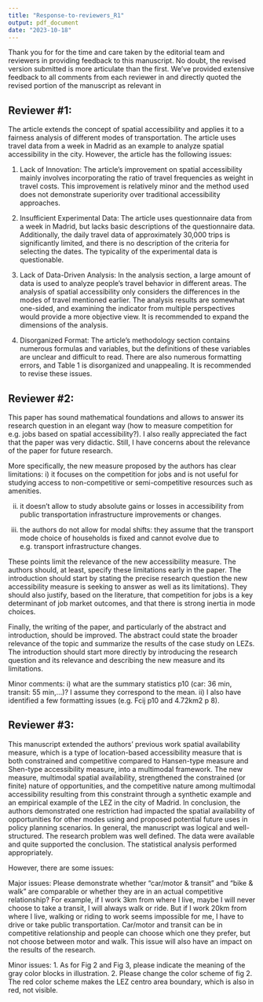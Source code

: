 ```yaml
---
title: "Response-to-reviewers_R1"
output: pdf_document
date: "2023-10-18"
---
```


Thank you for for the time and care taken by the editorial team and reviewers in providing feedback to this manuscript. No doubt, the revised version submitted is more articulate than the first. We've provided extensive feedback to all comments from each reviewer in \textcolor{blue}{blue} and directly quoted the revised portion of the manuscript as relevant in \textcolor{blue}{\emph{italicized blue}} 

## Reviewer #1: 

The article extends the concept of spatial accessibility and applies it to a fairness analysis of different modes of transportation. The article uses travel data from a week in Madrid as an example to analyze spatial accessibility in the city. However, the article has the following issues:

1. Lack of Innovation: The article's improvement on spatial accessibility mainly involves incorporating the ratio of travel frequencies as weight in travel costs. This improvement is relatively minor and the method used does not demonstrate superiority over traditional accessibility approaches.

\textcolor{blue}{Thank you for this comment but we disagree with this characterization of the our manuscript. 

The spatial availability measure we extend for multi-modal application does not use _"the ratio of travel frequencies as weight in travel costs"_. In our empirical example, we use mode-segmented origin-destination data to estimate travel impedance based on trip lengths. The travel impedance can be understood as "travel costs". In this way, the travel frequencies are reflected as a weight in the calculation of travel impedance itself as well as reflected in the population factor and job opportunities variable. So your comment inaccurately characterizes our method. Spatial availability consists of a total balancing factor (based on travel impedance and population) that proportionally allocates opportunities. In this manuscript, we demonstrate how the mode-specific travel impedance and populations can be used to calculate _competitive_ accessibility, by mode (considering competition by all modes based on the travel impedance) and _constrained_ to add up to the total sum of opportunities available in the region. In this way, each spatial availability value is a proportion of the total sum of opportunities in the region.

Particularly, in the "Discussion and conclusions" section, the advantages that spatial availability offers when considering the competitive accessibility to opportunities by different modes. In a way, the ratio of travel frequencies are incorporated, but the result is a proportional allocation of opportunities, based on their competitive travel-cost-advantage and relative-mode-using-population, back to each spatial unit. Ultimately, the sum of all spatial availability values for each mode sum up to the total in the region. This is not true for _any_ other type of accessibility measure. It is also not plainly obvious that this can be done using spatial availability for multiple modes; thus this paper fills this gap.

Further, we believe we do demonstrate superiority of our measure throughout the manuscript. For example,we summarize in the Discussion and Conclusions: _"With spatial availability, the number of opportunities that are captured (of the total opportunities in the region) by each mode can be individually calculated. From there, the difference between how many spatially available opportunities one mode captures versus another can be investigated. This is the advantage of the spatial availability measure, particularly its multimodal extension."_. Ultimately, the spatial availability values are a product of proportional allocation: each value is a proportion of the total opportunities in the region. Put in another way, the total opportunities in the region are _finite_, and this is how spatial availability is introduced against un/constrained and non/competitive accessibility measures. The conceptualization of opportunities as _finite_ within the spatial availability measures gives spatial availability values inherent meaning that is not available for any other type of accessibility measure. This meaning allows us to explore, for instance, the difference in spatial availability values between modes (i.e., job opportunities that are spatially available based on the travel-impedance and populations of all modes) and the spatial availability per capita benchmarks as done in the empirical examples. 

However, we agree we could make this more advantage of spatial availability more explicitly clear in all sections, as such the "Introduction", "A review of multimodal accessibility measures", and "Discussion and Conclusions" section have been expanded and/or clarified.

Introduction:
_The question of how much one mode-using population can access at the expense of another mode-using population is a pertinent equity question in the evaluation of policy scenarios, especially those that impact modes differently. For instance, consider the impact of a low emission zone (LEZ). A LEZ is a policy of spatial and modal discrimination: the circulation of vehicles that are excessively polluting are restricted in specific regions. Depending on the level of vehicle restriction, LEZ have been shown to significantly improve air quality [@holmanReviewEfficacyLow2015] and air-quality related health outcomes[@margaryanLowEmissionZones2021]. From the perspective of accessibility to opportunities, LEZ explicitly lower the access that restricted-vehicle using populations have to opportunities within the LEZ. However, if conceptualizing opportunities in a region as finite, one populations' lose is another populations' gain. The populations using non-restricted modes (e.g., walking, cycling, transit, and less-polluting vehicles) to travel into LEZ will have more access than before the LEZ implementation._

_This evaluation is especially urgent as LEZ are in effect in cities globally; their reception [@tarrinoortizPublicAcceptabilityLow2021] and impact on certain activity types such as shopping [@tarrinoortizImpactLowEmission2023] have been mixed. They may also be having negative impacts on disadvantaged populations who have become mobility-restricted [@devrijNooneVisitsMe2022; @verbeekJustManagementUrban2022; @liottaWhatDrivesInequalities2023]. Measures that evaluate the accessibility of modes given both constrained and competitive considerations are lacking in the literature, but are needed, to evaluate such an intervention's impact on accessibility gains and losses within a finite conceptualization._

A review of multimodal accessibility measures:
- extended the explanation of Hasen-type measure and the consideration of competition in accessibility (shen-type measure) with additional examples from the literature. See the revised sections.

Discussion and Conclusions:
XXXXXXXXXXX

}

2. Insufficient Experimental Data: The article uses questionnaire data from a week in Madrid, but lacks basic descriptions of the questionnaire data. Additionally, the daily travel data of approximately 30,000 trips is significantly limited, and there is no description of the criteria for selecting the dates. The typicality of the experimental data is questionable.

\textcolor{blue}{Thank you for this comment. To clarify, the empirical data used is a travel survey conducted by the City of Mardid. This is a conventional travel survey that is conducted in cities around the world. This experimental data is the best and most complete travel survey conducted in Madrid to date. I'm unsure where you got the 30,000 trip number from but I presume you are citing the maximum 'opportunity' or 'population' number in Figure 2 or 3? The more intense the colour, the higher the value it represents. The most intensely coloured TAZ have ~30,000 jobs while the least intensely coloured have ~1,000 or fewer (figure 2). The total number of jobs in the City are 847,574, this is also the sum of the total spatial availability in the City. 

Furthermore, results from accessibility data isn't typically generalization anyways, it is highly context-specific. The purpose of using the experimental data is do demonstrate what we can presume to be true about LEZ. Specifically: that LEZ restrict car mobility hence you would expect to see higher accessibility for non-car modes. This is intuition, and through spatial availability this can be seen, specifically in using the intuition behind the multimodal extension of this method (which is the proportional allocation of opportunities based on population competition and modal competition) 

We have updated the manuscript to improve clarity for the readers:

Introduction:
_In Section 3, the spatial availability of four mode categories is calculated for the city of Madrid, Spain after the 2017 LEZ is implemented. Using mode-specific home-to-work origin-destination 2018 travel survey as empirical data, we demonstrate inequities of spatial availability within and outside the LEZ for each sub-population using car, transit, cycling and walking modes._

Multimodal data and methods:
_The 2018 Community of Madrid travel survey [@comunidaddemadridResultadosEDM20182020] is the source of data for this empirical example: it is a representative survey that reflects a snap-shot of the travel patterns for a typical day of the working week in 2018. Specifically, it includes 222,744 trips taken from a representative sample of 85,064 households across the traffic analysis zones (TAZ) representing the Community of Madrid (population of 6,507,184 over 3 years old) through population elevation factors._

_In this empirical example, we only use a sub-set of the survey, specifically home-to-work trips, by all modes, to demonstrate multimodal spatial availability of employment opportunities. The total population who travels to work from an origin (i.e., the worker), and the destinations (i.e., the employment opportunity), for the City of Madrid (a sub-set of the Community of Madrid) is visualized in Figure \ref{fig:Fig2} and Figure \ref{fig:Fig3}. Both figures are displayed at the level of TAZ (the $i$ and $j$ zones) that correspond to the survey._...

Captions to Figure 2 and Figure 3:
- Jobs $O_j$ taken by people living and working in Madrid as reported by the home-to-work flows in the 2018 travel survey.
- Figure 3: Population living and working in Madrid by four summarized modal categories $P^m_i$ as reported by the home-to-work flows in the 2018 travel survey.
}

3. Lack of Data-Driven Analysis: In the analysis section, a large amount of data is used to analyze people's travel behavior in different areas. The analysis of spatial accessibility only considers the differences in the modes of travel mentioned earlier. The analysis results are somewhat one-sided, and examining the indicator from multiple perspectives would provide a more objective view. It is recommended to expand the dimensions of the analysis.

\textcolor{blue}{Thanks for this comment. We believe with the additional detail added to the manuscript to address your and other reviewers' comments, overall clarity has been improved. 

In this work, we outline issues associated with accessibility measures stemming from the lack of competition considerations and being constrained: namely, neglecting competition can be an oversight when opportunities have a capacity, and neglecting to constraint the global measures makes interpretation in comparisons difficult. We elaborate on these issues in a synthetic example of a synthetic region with two populations, one using a faster mode and one using a slower mode to access opportunities.

Having demonstrated the merits in how multimodal spatial availability considers competition and can be more easily interpreted as it is constrained (each value is a score that is a proportion of the total opportunities in the region), we then expand on an empirical example. The multimodal spatial availability of employment opportunities in Madrid, a city that has recently put in place a LEZ. We demonstrate how the measure can be used to understand differences in spatial availability between modes, and how the restriction on one mode could improve the spatial availability for others. The empirical case is used as a snapshot of the estimated spatial availability as informed by the origin-destination flows from the 2018 travel survey. It is a proof-of-concept on empirical data that spatially visuals what singly-constrained competitive accessibility to employment, by mode, looks like.

As we believe your comment is referring to the dimensionality of the empirical example, we added the following sentences to the beginning of the Results section to demonstrate this intention clearly:
_As it is worth re-iterating, the empirical example reflects a snap-shot of the calculated multimodal spatial availability using data from the 2018 travel survey. It is intended to visualize the spatial trends in availability of employment opportunities, by mode, and demonstrate how spatial availability can be interpreted to discuss the competitive advantage of lower travel impedance modes within Madrid Centro._}

4. Disorganized Format: The article's methodology section contains numerous formulas and variables, but the definitions of these variables are unclear and difficult to read. There are also numerous formatting errors, and Table 1 is disorganized and unappealing. It is recommended to revise these issues.

\textcolor{blue}{Thank you for this comment, but we are not sure how to address all of these items. We have used the PLOS ONE template. All definitions of variables are included and variables are correctly included in mathematical notation in the original manuscript. As you did not provide us with specific line or page numbers indicating were errors may be, we took a careful read through of the manuscript, particularly focusing on the methodology, and attempted to streamline where we could.

We also made sure Table 1 starts on a new page, when it runs across pages the formatting resulted in some disorganization.}

## Reviewer #2: 

This paper has sound mathematical foundations and allows to answer its research question in an elegant way (how to measure competition for e.g. jobs based on spatial accessibility?). I also really appreciated the fact that the paper was very didactic. Still, I have concerns about the relevance of the paper for future research.

More specifically, the new measure proposed by the authors has clear limitations:
i) it focuses on the competition for jobs and is not useful for studying access to non-competitive or semi-competitive resources such as amenities.

\textcolor{blue}{Thank you for this comment; Indeed, we have grappled with this idea for some time. At this point, we are convinced that _all_ opportunities have some sort of capacity. For instance, green spaces are often considered non-competitive, however, some standards are provided in the form of unit of green space per capita (e.g., [Natural England](https://redfrogforum.org/wp-content/uploads/2019/11/67-Nature-Nearby%E2%80%99-Accessible-Natural-Greenspace-Guidance.pdf) set an Accessible Natural Greenspace Standard recommending that everyone have at a minimum: a minimum of one ha of statutory Local Nature Reserves per thousand population). This is some amount of green space per person, that no one else is using at the same time. Though Local Nature Reserves have large capacities - they still have a capacity - and thus spatial availability can be used to measure competitive (and constrained) access to this sort of opportunity. As planning literature moves more towards the creation of standards, these standards can be used to directly inform results from spatial availability analysis. However, this idea is not discussed in the manuscript itself.

<!--should I discuss this in the conclusion? Perhaps yes, alongside other standards. otherwise not sure what to change in the manuscript to address this comment. -->
Additionally, even if this idea of all opportunities having a capacity is not conceptually discussed in the paper, this method is still relevant for many opportunity types. Historically, competitive opportunities have been extensively studied in accessibility literature. For instance, health-care and employment opportunities in the long tradition of competitive accessibility studies, e.g., [@taoInvestigatingImpactsPublic2020a; @maoMeasuringSpatialAccessibility2013; @shenLocationCharacteristicsInnercity1998]. These opportunities are also more readily available in historically point-of-interest datasets and reported on in long-form censuses. Further, places of employment have been seen as proxies for _all_ types of activities (as they correspond to some sort of employment opportunity as activities typically are a service), see work by @hellingChangingIntrametropolitanAccessibility1998.}

ii) it doesn't allow to study absolute gains or losses in accessibility from public transportation infrastructure improvements or changes.

\textcolor{blue}{Great point - spatial availability can certainly be used to capture absolute gains and losses. In fact, logically, the gains and losses produced by using a competitive and constrained measure allows for a clear interpretation.

Unfortunately however, we do not quantify any before- or after- scenarios in this work. We only have access to a travel survey from after the LEZ implementation in Madrid for the time being. Furthermore, the empirical example is meant as a proof-of-concept of the multimodal spatial availability extension. 

We intend to use spatial availability in the scenario analysis of before- and after- LEZ implementation from a modal and socio-economic equity perspective. We've added this intuition and limitation to the conclusion:
_In future work, we intend to use multimodal spatial availability to characterise the equity of modal accessibility losses and gains in varying LEZ policy scenario implementations._}

iii) the authors do not allow for modal shifts: they assume that the transport mode choice of households is fixed and cannot evolve due to e.g. transport infrastructure changes.

\textcolor{blue}{
Excellent point. We have thought about this potential consideration. Spatial availability is certainly compatible with some sort of modal split model. It is a flexible framework that can take in different travel impedance curves as well as proportions of populations using those travel impedance (i.e., modal splits changing). However, that demonstrate is out of scope in this paper. 

The focus of this paper is on the methodological expansion of spatial availability to quantify multiple modal options and characterise their potential competitive advantage for opportunities. The empirical example is a demonstrate of this multimodal spatial availability extension. We've made it more clear in the conclusion that this is our intention for future work. We've also improved the Introduction and Abstraction to make it more clear that this is a methodolgically focused paper with an empirical case study as snap-shot demonstration of conditions in 2018 after the LEZ implementation.}

These points limit the relevance of the new accessibility measure. The authors should, at least, specify these limitations early in the paper. The introduction should start by stating the precise research question the new accessibility measure is seeking to answer as well as its limitations). They should also justify, based on the literature, that competition for jobs is a key determinant of job market outcomes, and that there is strong inertia in mode choices.

\textcolor{blue}{ 
<!--Honestly not too sure about this one.. the point about competition in job markets is sort of tangent to this research. And mode choice inertia isn't too relevant either _because_ we are expressing this as a 'snap shot' of conditions in 2018 based on how people _behave_.--> }

Finally, the writing of the paper, and particularly of the abstract and introduction, should be improved. The abstract could state the broader relevance of the topic and summarize the results of the case study on LEZs. The introduction should start more directly by introducing the research question and its relevance and describing the new measure and its limitations.

\textcolor{blue}{ Thank you for your thoughtful comments. We have streamlined the Introduction based on your comments and other reviewers. We've also updated the Abstract. 

Regarding the limitations of the method, the limitations are in the details - specifically the travel impedance selected and the data used. The method itself is a framework. So we've augmented the Methodology and Results sections to more clearly express the assumptions embedded in the empirical example that limit it's interpretation. 
<!--Not too confident in this response... I feel like I should change more of the manuscript but not sure how as the comments aren't entirely relevant. I did not update the Abstract or Introduction too drastically. I like the flow and I think they accurately reflect what this paper does.-->}

Minor comments:
i) what are the summary statistics p10 (car: 36 min, transit: 55 min,...)? I assume they correspond to the mean.
\textcolor{blue}{
Updated! Apologies, car: '36 min' corresponds to a mean of 36 minutes and then within the brackets additional descriptive statistics (minumum value, maximum value, etc.). }
ii) I also have identified a few formatting issues (e.g. Fcij p10 and 4.72km2 p 8).
\textcolor{blue}{
Fixed! Thank you. }

## Reviewer #3: 

This manuscript extended the authors’ previous work spatial availability measure, which is a type of location-based accessibility measure that is both constrained and competitive compared to Hansen-type measure and Shen-type accessibility measure, into a multimodal framework. The new measure, multimodal spatial availability, strengthened the constrained (or finite) nature of opportunities, and the competitive nature among multimodal accessibility resulting from this constraint through a synthetic example and an empirical example of the LEZ in the city of Madrid. In conclusion, the authors demonstrated one restriction had impacted the spatial availability of opportunities for other modes using and proposed potential future uses in policy planning scenarios.
In general, the manuscript was logical and well-structured. The research problem was well defined. The data were available and quite supported the conclusion. The statistical analysis performed appropriately.

However, there are some issues:

Major issues:
Please demonstrate whether “car/motor & transit” and “bike & walk” are comparable or whether they are in an actual competitive relationship? For example, if I work 3km from where I live, maybe I will never choose to take a transit, I will always walk or ride. But if I work 20km from where I live, walking or riding to work seems impossible for me, I have to drive or take public transportation. Car/motor and transit can be in competitive relationship and people can choose which one they prefer, but not choose between motor and walk. This issue will also have an impact on the results of the research.

\textcolor{blue}{ 

Great comment. Whenever a destination can be reached by more than one mode, users of those mode are in competition for the same opportunities. 

We have improve the discussion of impedance function to make this more clear. The impedance functions for all four modes are not the same. They describe the travel behaviour of home-to-work trips (as informed by the 2018 travel surve). If you work 20 km from where you live, and its not possible to walk, you are not competing for jobs at that location with people who walk where you leave (because people don't walk). But you are competing with people who can walk (live at other closer destinations) to those jobs. 

Futhermore, average travel times for car/motor and transit are longer than bike and walk. All people don't have access to all options - completely true. But the travel impedances reflect this real travel at an aggregate based on all the trips for a mode. And on average, it is assumed that people at each origin that take a mode to a destination are in direct competition for opportunities (as opportunities are finite) -- and a part of the competition is defined by the mode-specific impedance function (the second part is the population balancing factor). This assumption, that all populations, no matter their mode, are competing for the same finite set of opportunity, is part of spatial availability. We've made this more clear in the text.

Multimodal data and methods:

_Notably, plots in Figure \ref{fig:Fig4} can be observed across modes if curious to know what trips are more likely to occur using what mode depending on trip length (as informed by the observed 2018 survey). Trips >5 minutes do not occur frequently for any mode, as such trips with short trip lengths are assigned a lower travel impedance_ $f^m(c_{ij}^m)$ _value. One reason that >5 minute trips do not frequently occur as a result of land-use (residential and job mismatch): not everyone lives in immediate proximity to their workplace. In terms of the non-motorized modes, shorter trips occurred more frequently overall for walking populations, particularly around 15 minute lengths, so a trip of approximately 15 minutes is assigned the highest_ $f^m(c_{ij}^m)$. _For biking populations, longer travel times are more common so though the highest_ $f^m(c_{ij}^m)$ _value also corresponds to approximately 15 minutes, the curve is more spread out and values decrease less rapidly at longer travel times than for the walk mode curve. A similar trend can be observed for the motorized modal options where transit mode is more spread out than car/motor mode. All in all, these observations demonstrate that, based on a given mode and travel time, a trip is more or less likely to occur and is accordingly represented in the cost of travel balancing factor_ $F_{ij}^m$ _for_ $V_i^m$.
}

Minor issues:
1. As for Fig 2 and Fig 3, please indicate the meaning of the gray color blocks in illustration.
\textcolor{blue}{
Fixed for all Figures, thank you. }
2. Please change the color scheme of fig 2. The red color scheme makes the LEZ centro area boundary, which is also in red, not visible.
\textcolor{blue}{
WILL FIX THANK YOU <!-- and I must change the labels on the legends to be ranges -->}